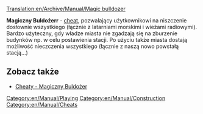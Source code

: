 [[Translation:en/Archive/Manual/Magic bulldozer]]

'''Magiczny Buldożerr''' - [[pl/Manual/Cheaty|cheat]], pozwalający użytkownikowi na niszczenie dosłownie wszystkiego (łącznie z latarniami morskimi i wieżami radiowymi). Bardzo użyteczny, gdy władze miasta nie zgadzają się na zburzenie budynków np. w celu postawienia stacji. Po użyciu także miasta dostają możliwość nieczczenia wszystkiego (łącznie z naszą nowo powstałą stacją...)

== Zobacz także ==
*[[en/Manual/Cheats#magic-bulldozer|Cheaty - Magiczny Buldożer]]

[[Category:en/Manual/Playing]]
[[Category:en/Manual/Construction]]
[[Category:en/Manual/Cheats]]